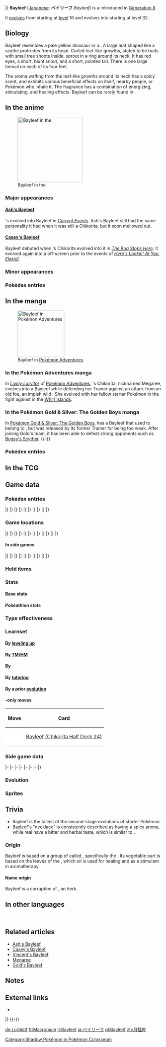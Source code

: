 {{PokémonPrevNext/Head|type=Grass}}
{{PokémonPrevNext/GO|species=Bayleef}}
{{PokémonPrevNext/Pokémon|type=Grass|species=Bayleef|prevnum=152|prev=Chikorita|nextnum=154|next=Meganium|round=none}}
{{PokémonPrevNext/Disambig|species=Bayleef}}
|}
{{Pokémon Infobox
|name=Bayleef
|jname=ベイリーフ
|jtranslit=Beirīfu
|tmname=Bayleaf
|category=Leaf
|typebox=1
|type1=Grass
|abilityn=d
|ability1=Overgrow
|abilityd=Leaf Guard
|ndex=153
|jdex=002
|fbrow=008
|obrow=171
|opbrow=017
|height-ftin=3'11"
|height-m=1.2
|weight-lbs=34.8
|weight-kg=15.8
|egggroupn=2
|egggroup1=Monster
|egggroup2=Grass
|gendercode=31
|eggcycles=20
|evtotal=2
|evsd=1
|evde=1
|expyield=142
|oldexp=141
|lv100exp=1,059,860
|color=Green
|catchrate=45
|body=08
|pokefordex=bayleef
|generation=2
|friendship=70
}}
'''Bayleef''' ([[List of Japanese Pokémon names|Japanese]]: '''ベイリーフ''' ''Bayleaf'') is a {{type|Grass}} {{OBP|Pokémon|species}} introduced in [[Generation II]].

It [[Evolution|evolves]] from {{p|Chikorita}} starting at [[level]] 16 and evolves into {{p|Meganium}} starting at level 32.

==Biology==
Bayleef resembles a pale yellow {{wp|sauropod}} dinosaur or a {{wp|lizard}}. A large leaf shaped like a scythe protrudes from its head. Curled leaf-like growths, stated to be buds with small tree shoots inside, sprout in a ring around its neck. It has red eyes, a short, blunt snout, and a short, pointed tail. There is one large toenail on each of its four feet.

The aroma wafting from the leaf-like growths around its neck has a spicy scent, and exhibits various beneficial effects on itself, nearby people, or Pokémon who inhale it. The fragrance has a combination of energizing, stimulating, and healing effects. Bayleef can be rarely found in {{DL|List of Pokémon by habitat|Grassland Pokémon|grasslands}}.

==In the anime==
[[File:Ash Bayleef.png|thumb|left|210px|Bayleef in the {{pkmn|anime}}]]
===Major appearances===
====[[Ash's Bayleef]]====
{{Ash}}'s {{p|Chikorita}} evolved into Bayleef in ''[[EP199|Current Events]]''. Ash's Bayleef still had the same personality it had when it was still a Chikorita, but it soon mellowed out.

====[[Casey's Bayleef]]====
Bayleef debuted when {{an|Casey}}'s Chikorita evolved into it in ''[[EP161|The Bug Stops Here]]''. It evolved again into a {{p|Meganium}} off-screen prior to the events of ''[[EP261|Here's Lookin' At You, Elekid!]]''.

===Minor appearances===

===Pokédex entries===
{{Animedexheader|Johto}}
{{Animedexbody|EP161|Bayleef|Ash's Pokédex|Bayleef, the Leaf Pokémon. The [[Evolution|evolved]] form of {{p|Chikorita}}. Bayleef emits a spicy aroma from the leaves around its neck and its {{m|Razor Leaf}} is extremely powerful.}}
{{Animedexfooter/Pokémon|original|Johto}}

==In the manga==
[[File:Crystal Megaree Bayleef.png|thumb|150px|Bayleef in [[Pokémon Adventures]]]]
===In the Pokémon Adventures manga===
{{main|Megaree}}
In ''[[PS135|Lively Larvitar]]'' of [[Pokémon Adventures]], {{adv|Crystal}}'s Chikorita, nicknamed Megaree, evolves into a Bayleef while defending her Trainer against an attack from an old foe, an impish wild {{p|Larvitar}}. She evolved with her fellow starter Pokémon in the fight against {{p|Lugia}} in the [[Whirl Islands]].

===In the Pokémon Gold & Silver: The Golden Boys manga===
{{main|Gold's Bayleef}}
In [[Pokémon Gold & Silver: The Golden Boys]], {{GnB|Gold}} has a Bayleef that used to belong to {{GnB|Black}}, but was released by its former Trainer for being too weak. After joining Gold's team, it has been able to defeat strong opponents such as [[Bugsy's Scyther]].
{{-}}

===Pokédex entries===
{{Mangadexheader}}
{{Mangadexbody|Pokémon Adventures|[[PS141]]|Its neck emits a spice-like fragrance that has a refreshing effect.{{tt|*|Chuang Yi's translation}}}}
{{Mangadexfooter}}

==In the TCG==
{{main|Bayleef (TCG)}}

==Game data==
===Pokédex entries===
{{Dex/Header|type=grass}}
{{Dex/NA|gen=II}}
{{Dex/Gen|gen=II}}
{{Dex/Entry1|v=Gold|entry=The scent of spices comes from around its neck. Somehow, sniffing it makes you want to fight.}}
{{Dex/Entry1|v=Silver|entry=A spicy aroma emanates from around its neck. The aroma acts as a stimulant to restore health.}}
{{Dex/Entry1|v=Crystal|entry=The scent that wafts from the leaves on its neck causes anyone who smells it to become energetic.}}
{{Dex/Entry1|v=Stadium 2|t=FFF|color=000|entry=The scent of spices comes from around its neck. Somehow, sniffing it makes you want to fight.}}
|}
|}
{{Dex/Gen|gen=III}}
{{Dex/Entry2|v=Ruby|v2=Sapphire|t=FFF|t2=FFF|entry=Bayleef's neck is ringed by curled-up leaves. Inside each tubular leaf is a small shoot of a tree. The fragrance of this shoot makes people peppy.}}
{{Dex/Entry1|v=Emerald|t=FFF|entry=A Bayleef's neck is ringed by curled-up leaves. Inside each leaf is a small tree shoot. The fragrance of this shoot makes people peppy.}}
{{Dex/Entry1|v=FireRed|entry=A spicy aroma emanates from around its neck. The aroma acts as a stimulant to restore health.}}
{{Dex/Entry1|v=LeafGreen|entry=The scent of spices comes from around its neck. Somehow, sniffing it makes you want to fight.}}
|}
|}
{{Dex/Gen|gen=IV}}
{{Dex/Entry3|v=Diamond|v2=Pearl|v3=Platinum|entry=The buds that ring its neck give off a spicy aroma that perks people up.}}
{{Dex/Entry1|v=HeartGold|entry=The scent of spices comes from around its neck. Somehow, sniffing it makes you want to fight.}}
{{Dex/Entry1|v=SoulSilver|entry=A spicy aroma emanates from around its neck. The aroma acts as a stimulant to restore health.}}
|}
|}
{{Dex/Gen|gen=V}}
{{Dex/Entry2|v=Black|v2=White|t=FFF|entry=The buds that ring its neck give off a spicy aroma that perks people up.}}
{{Dex/Entry2|v=Black 2|v2=White 2|t=FFF|entry=The buds that ring its neck give off a spicy aroma that perks people up.}}
|}
|}
{{Dex/Gen|gen=VI}}
{{Dex/Entry1|v=X|t=FFF|entry=A spicy aroma emanates from around its neck. The aroma acts as a stimulant to restore health.}}
{{Dex/Entry1|v=Y|entry=The buds that ring its neck give off a spicy aroma that perks people up.}}
{{Dex/Entry2|v=Omega Ruby|v2=Alpha Sapphire|t=fff|t2=fff|entry=Bayleef's neck is ringed by curled-up leaves. Inside each tubular leaf is a small shoot of a tree. The fragrance of this shoot makes people peppy.}}
|}
|}
{{Dex/Footer}}

===Game locations===
{{Availability/Header|type=Grass}}
{{Availability/NA|gen=II}}
{{Availability/Gen|gen=II}}
{{Availability/Entry2|v=Gold|v2=Silver|area=[[Evolution|Evolve]] {{p|Chikorita}}}}
{{Availability/Entry1|v=Crystal|area=[[Evolution|Evolve]] {{p|Chikorita}}}}
|}
|}
{{Availability/Gen|gen=III}}
{{Availability/Entry2/None|v=Ruby|v2=Sapphire}}
{{Availability/Entry1|v=Emerald|t=FFF|area=[[Evolution|Evolve]] {{p|Chikorita}}}}
{{Availability/Entry2/None|v=FireRed|v2=LeafGreen}}
{{Availability/Entry1|v=Colosseum|area=[[Phenac City]] {{color2|{{shadow color}}|Shadow Pokémon|(Shadow)}}}}
{{Availability/Entry1|v=XD|t=FFF|link=Pokémon XD: Gale of Darkness|area=[[Evolution|Evolve]] {{p|Chikorita}}}}
|}
|}
{{Availability/Gen|gen=IV}}
{{Availability/Entry2/None|v=Diamond|v2=Pearl}}
{{Availability/Entry1/None|v=Platinum}}
{{Availability/Entry2|v=HeartGold|v2=SoulSilver|area=[[Evolution|Evolve]] {{p|Chikorita}}}}
{{Availability/Entry1|v=Pal Park|color={{locationcolor/light|land}}|link=Pal Park|area={{DL|List of Pokémon by Pal Park location|Field}}}}
|}
|}
{{Availability/Gen|gen=V}}
{{Availability/Entry2/None|v=Black|v2=White|area=[[Poké Transfer]]}}
{{Availability/Entry2/None|v=Black 2|v2=White 2|area=[[Poké Transfer]]}}
|}
|}
{{Availability/Gen|gen=VI}}
{{Availability/Entry2/None|v=X|v2=Y}}
{{Availability/Entry2|v=Omega Ruby|v2=Alpha Sapphire|t=fff|t2=fff|area=[[Evolution|Evolve]] {{p|Chikorita}}}}
|}
|}
{{Availability/Gen|gen=VII}}
{{Availability/Entry2|v=Sun|v2=Moon|area=[[Evolution|Evolve]] {{p|Chikorita}}}}
{{Availability/Entry2/None|v=Ultra Sun|v2=Ultra Moon}}
|}
|}
{{Availability/Footer}}

====In side games====
{{Availability/Header|type=Grass}}
{{Availability/NA|gen=II}}
{{Availability/Gen|gen=II}}
{{Availability/NA/Side|gen=II}}
|}
|}
{{Availability/Gen|gen=III}}
{{Availability/Entry1|v=Trozei!|color={{yellow color}}|area=Endless Level 9, Endless Level 26, Forever Level 58, [[Mr. Who's Den]]}}
{{Availability/Entry2|v=MD Red|v2=MD Blue|link=Pokémon Mystery Dungeon: Red Rescue Team and Blue Rescue Team|area=[[Western Cave]] (20F-27F)}}
{{Availability/Entry1|v=Ranger|link=Pokémon Ranger (game)|area=[[Olive Jungle]]}}
|}
|}
{{Availability/Gen|gen=IV}}
{{Availability/Entry2|v=MD Time|v2=MD Darkness|link=Pokémon Mystery Dungeon: Explorers of Time and Explorers of Darkness|area=[[Mystifying Forest]] (B1-B13), [[Mystery Jungle]] (B1-B29)}}
{{Availability/Entry1|v=MD Sky|link=Pokémon Mystery Dungeon: Explorers of Sky|area=[[Mystifying Forest]] (B1-B13), [[Mystery Jungle]] (B1-B29)}}
{{Availability/Entry1/None|v=MD Wii|link=Pokémon Mystery Dungeon (WiiWare)|color={{sinnoh color}}|t={{sinnoh color dark}}|area=[[Evolution|Evolve]] [[Wonder Mail]] unlocked {{p|Chikorita}}}}
{{Availability/Entry1|v=Ranger: GS|color={{GS color}}|link=Pokémon Ranger: Guardian Signs|area=[[Old Mansion]], [[Dark Temple]]}}
|}
|}
{{Availability/Gen|gen=V}}
{{Availability/Entry1|1|v=Rumble Blast|color={{fire color}}|area=Autumnwood: [[Volcanic Slope]]}}
{{Availability/Entry1|1|v=Rumble U|color={{fire color}}|area=[[Jungle Area#Serperior Jungle|Jungle Area: Serperior Jungle]]}}
|}
|}
{{Availability/Gen|gen=VI}}
{{Availability/Entry1|1|v=Battle Trozei|color={{defense color}}|area=[[Pitch-Black Cavern#Stage 5|Pitch-Black Cavern: Stage 5]]}}
{{Availability/Entry1|1|v=Shuffle|color={{beauty color}}|area=[[Blau Salon|Blau Salon: Stage 414]]}}
{{Availability/Entry1|1|v=Rumble World|color={{fire color}}|area=[[Silver Isles#Fragrant Tree|Silver Isles: Fragrant Tree]] <small>(All Areas, Entrance Boss)</small>}}
|}
|}
{{Availability/Footer}}

===Held items===
{{HeldItems
|type=grass
|colo1=Miracle Seed|colo1type=None|colo1rar=100
}}

===Stats===
====Base stats====
{{BaseStats
|type=grass
|HP=     60
|Attack= 62
|Defense=80
|SpAtk=  63
|SpDef=  80
|Speed=  60 }}

====Pokéathlon stats====
{{Pokéthlon
|type=Grass
|Speed=2
|SpeedMax=3
|Power=2
|PowerMax=3
|Technique=4
|TechniqueMax=5
|Stamina=4
|StaminaMax=5
|Jump=2
|JumpMax=3
}}

===Type effectiveness===
{{TypeEffectiveness
|type1=grass
|Normal=  100
|Fighting=100
|Flying=  200
|Poison=  200
|Ground=   50
|Rock=    100
|Bug=     200
|Ghost=   100
|Steel=   100
|Fire=    200
|Water=    50
|Grass=    50
|Electric= 50
|Psychic= 100
|Ice=     200
|Dragon=  100
|Dark=    100
|Fairy=   100}}

===Learnset===
====By [[Level|leveling up]]====
{{learnlist/levelh/7|Bayleef|Grass|Grass|2}}
{{learnlist/level7|1|Tackle|Normal|Physical|40|100|35}}
{{learnlist/level7|1|Growl|Normal|Status|&mdash;|100|40}}
{{learnlist/level7|1|Razor Leaf|Grass|Physical|55|95|25||'''}}
{{learnlist/level7|1|Poison Powder|Poison|Status|&mdash;|75|35}}
{{learnlist/level7|6|Razor Leaf|Grass|Physical|55|95|25||'''}}
{{learnlist/level7|9|Poison Powder|Poison|Status|&mdash;|75|35}}
{{learnlist/level7|12|Synthesis|Grass|Status|&mdash;|&mdash;|5}}
{{learnlist/level7|18|Reflect|Psychic|Status|&mdash;|&mdash;|20}}
{{learnlist/level7|22|Magical Leaf|Grass|Special|60|&mdash;|20||'''}}
{{learnlist/level7|26|Natural Gift|Normal|Physical|&mdash;|100|15}}
{{learnlist/level7|32|Sweet Scent|Normal|Status|&mdash;|100|20}}
{{learnlist/level7|36|Light Screen|Psychic|Status|&mdash;|&mdash;|30}}
{{learnlist/level7|40|Body Slam|Normal|Physical|85|100|15}}
{{learnlist/level7|46|Safeguard|Normal|Status|&mdash;|&mdash;|25}}
{{learnlist/level7|50|Aromatherapy|Grass|Status|&mdash;|&mdash;|5}}
{{learnlist/level7|54|Solar Beam|Grass|Special|120|100|10||'''}}
{{learnlist/levelf/7|Bayleef|Grass|Grass|2}}

====By [[TM]]/[[HM]]====
{{learnlist/tmh/7|Bayleef|Grass|Grass|2}}
{{learnlist/tm7|TM01|Work Up|Normal|Status|&mdash;|&mdash;|30}}
{{learnlist/tm7|TM06|Toxic|Poison|Status|&mdash;|90|10}}
{{learnlist/tm7|TM10|Hidden Power|Normal|Special|60|100|15}}
{{learnlist/tm7|TM11|Sunny Day|Fire|Status|&mdash;|&mdash;|5}}
{{learnlist/tm7|TM16|Light Screen|Psychic|Status|&mdash;|&mdash;|30}}
{{learnlist/tm7|TM17|Protect|Normal|Status|&mdash;|&mdash;|10}}
{{learnlist/tm7|TM20|Safeguard|Normal|Status|&mdash;|&mdash;|25}}
{{learnlist/tm7|TM21|Frustration|Normal|Physical|&mdash;|100|20}}
{{learnlist/tm7|TM22|Solar Beam|Grass|Special|120|100|10||'''}}
{{learnlist/tm7|TM27|Return|Normal|Physical|&mdash;|100|20}}
{{learnlist/tm7|TM32|Double Team|Normal|Status|&mdash;|&mdash;|15}}
{{learnlist/tm7|TM33|Reflect|Psychic|Status|&mdash;|&mdash;|20}}
{{learnlist/tm7|TM42|Facade|Normal|Physical|70|100|20}}
{{learnlist/tm7|TM44|Rest|Psychic|Status|&mdash;|&mdash;|10}}
{{learnlist/tm7|TM45|Attract|Normal|Status|&mdash;|100|15}}
{{learnlist/tm7|TM48|Round|Normal|Special|60|100|15}}
{{learnlist/tm7|TM49|Echoed Voice|Normal|Special|40|100|15}}
{{learnlist/tm7|TM53|Energy Ball|Grass|Special|90|100|10||'''}}
{{learnlist/tm7|TM75|Swords Dance|Normal|Status|&mdash;|&mdash;|20}}
{{learnlist/tm7|TM86|Grass Knot|Grass|Special|&mdash;|100|20||'''}}
{{learnlist/tm7|TM87|Swagger|Normal|Status|&mdash;|85|15}}
{{learnlist/tm7|TM88|Sleep Talk|Normal|Status|&mdash;|&mdash;|10}}
{{learnlist/tm7|TM90|Substitute|Normal|Status|&mdash;|&mdash;|10}}
{{learnlist/tm7|TM96|Nature Power|Normal|Status|&mdash;|&mdash;|20}}
{{learnlist/tm7|TM100|Confide|Normal|Status|&mdash;|&mdash;|20}}
{{learnlist/tmf/7|Bayleef|Grass|Grass|2}}

====By {{pkmn|breeding}}====
{{learnlist/breedh/7|Bayleef|Grass|Grass|2}}
{{learnlist/breed7|{{MSP|114|Tangela}}{{MSP|465|Tangrowth}}{{MSP|408|Cranidos}}{{MSP|409|Rampardos}}{{MSP|410|Shieldon}}{{MSP|411|Bastiodon}}<br>{{MSP|696|Tyrunt}}{{MSP|697|Tyrantrum}}{{MSP|698|Amaura}}{{MSP|699|Aurorus}}|Ancient Power|Rock|Special|60|100|5}}
{{learnlist/breed7|{{MSP|045|Vileplume}}{{MSP|046|Paras}}{{MSP|047|Parasect}}{{MSP|152|Chikorita}}{{MSP|153|Bayleef}}{{MSP|154|Meganium}}<br>{{MSP|315|Roselia}}{{MSP|764|Comfey}}|Aromatherapy|Grass|Status|&mdash;|&mdash;|5}}
{{learnlist/breed7|{{MSP|131|Lapras}}{{MSP|143|Snorlax}}{{MSP|152|Chikorita}}{{MSP|153|Bayleef}}{{MSP|154|Meganium}}{{MSP|357|Tropius}}<br>{{MSP|713|Avalugg}}{{MSP|776|Turtonator}}|Body Slam|Normal|Physical|85|100|15}}
{{learnlist/breed7|{{MSP|286|Breloom}}|Counter|Fighting|Physical|&mdash;|100|20}}
{{learnlist/breed7|{{MSP|158|Totodile}}{{MSP|159|Croconaw}}{{MSP|160|Feraligatr}}{{MSP|776|Turtonator}}|Flail|Normal|Physical|&mdash;|100|15}}
{{learnlist/breed7|{{MSP|191|Sunkern}}{{MSP|192|Sunflora}}{{MSP|315|Roselia}}{{MSP|459|Snover}}{{MSP|460|Abomasnow}}|Grass Whistle|Grass|Status|&mdash;|55|15}}
{{learnlist/breed7|{{MSP|043|Oddish}}{{MSP|044|Gloom}}{{MSP|114|Tangela}}{{MSP|465|Tangrowth}}{{MSP|407|Roserade}}{{MSP|764|Comfey}}|Grassy Terrain|Grass|Status|&mdash;|&mdash;|10}}
{{learnlist/breed7|{{MSP|079|Slowpoke}}{{MSP|080|Slowbro}}{{MSP|199|Slowking}}|Heal Pulse|Psychic|Status|&mdash;|&mdash;|10}}
{{learnlist/breed7|{{MSP|114|Tangela}}{{MSP|465|Tangrowth}}{{MSP|191|Sunkern}}{{MSP|192|Sunflora}}{{MSP|315|Roselia}}{{MSP|331|Cacnea}}<br>{{MSP|332|Cacturne}}{{MSP|455|Carnivine}}{{MSP|459|Snover}}{{MSP|460|Abomasnow}}{{MSP|556|Maractus}}{{MSP|590|Foongus}}<br>{{MSP|591|Amoonguss}}{{MSP|597|Ferroseed}}{{MSP|598|Ferrothorn}}{{MSP|708|Phantump}}{{MSP|709|Trevenant}}{{MSP|753|Fomantis}}<br>{{MSP|754|Lurantis}}{{MSP|755|Morelull}}{{MSP|756|Shiinotic}}|Ingrain|Grass|Status|&mdash;|&mdash;|20}}
{{learnlist/breed7|{{MSP|071|Victreebel}}{{MSP|103|Exeggutor}}{{MSP|103A|Exeggutor}}{{MSP|182|Bellossom}}{{MSP|192|Sunflora}}{{MSP|253|Grovyle}}<br>{{MSP|254|Sceptile}}{{MSP|275|Shiftry}}{{MSP|357|Tropius}}{{MSP|387|Turtwig}}{{MSP|388|Grotle}}{{MSP|389|Torterra}}<br>{{MSP|495|Snivy}}{{MSP|496|Servine}}{{MSP|497|Serperior}}|Leaf Storm|Grass|Special|130|90|5||'''}}
{{learnlist/breed7|{{MSP|001|Bulbasaur}}{{MSP|002|Ivysaur}}{{MSP|003|Venusaur}}{{MSP|102|Exeggcute}}{{MSP|187|Hoppip}}{{MSP|188|Skiploom}}<br>{{MSP|189|Jumpluff}}{{MSP|191|Sunkern}}{{MSP|192|Sunflora}}{{MSP|285|Shroomish}}{{MSP|286|Breloom}}{{MSP|315|Roselia}}<br>{{MSP|331|Cacnea}}{{MSP|332|Cacturne}}{{MSP|387|Turtwig}}{{MSP|388|Grotle}}{{MSP|389|Torterra}}{{MSP|420|Cherubi}}<br>{{MSP|421|Cherrim}}{{MSP|495|Snivy}}{{MSP|496|Servine}}{{MSP|497|Serperior}}{{MSP|546|Cottonee}}{{MSP|547|Whimsicott}}<br>{{MSP|708|Phantump}}{{MSP|709|Trevenant}}{{MSP|764|Comfey}}|Leech Seed|Grass|Status|&mdash;|90|10}}
{{learnlist/breed7|{{MSP|270|Lotad}}{{MSP|271|Lombre}}{{MSP|272|Ludicolo}}{{MSP|273|Seedot}}{{MSP|274|Nuzleaf}}{{MSP|698|Amaura}}<br>{{MSP|699|Aurorus}}|Nature Power|Normal|Status|&mdash;|&mdash;|20}}
{{learnlist/breed7|{{MSP|108|Lickitung}}{{MSP|463|Lickilicky}}|Refresh|Normal|Status|&mdash;|&mdash;|20}}
{{learnlist/breed7|{{MSP|001|Bulbasaur}}{{MSP|002|Ivysaur}}{{MSP|003|Venusaur}}{{MSP|069|Bellsprout}}{{MSP|070|Weepinbell}}{{MSP|071|Victreebel}}<br>{{MSP|114|Tangela}}{{MSP|465|Tangrowth}}{{MSP|455|Carnivine}}{{MSP|495|Snivy}}{{MSP|496|Servine}}{{MSP|497|Serperior}}<br>{{MSP|764|Comfey}}|Vine Whip|Grass|Physical|45|100|25||'''}}
{{learnlist/breed7|{{MSP|069|Bellsprout}}{{MSP|070|Weepinbell}}{{MSP|108|Lickitung}}{{MSP|463|Lickilicky}}{{MSP|114|Tangela}}{{MSP|465|Tangrowth}}<br>{{MSP|455|Carnivine}}{{MSP|495|Snivy}}{{MSP|496|Servine}}{{MSP|497|Serperior}}|Wring Out|Normal|Special|&mdash;|100|5}}
{{learnlist/breedf/7|Bayleef|Grass|Grass|2}}

====By [[Move Tutor|tutoring]]====
{{learnlist/tutorh/7|Bayleef|Grass|Grass|2}}
{{learnlist/tutor7|Giga Drain|Grass|Special|75|100|10||'''|no|yes}}
{{learnlist/tutor7|Grass Pledge|Grass|Special|80|100|10||'''|yes|yes}}
{{learnlist/tutor7|Iron Tail|Steel|Physical|100|75|15|||no|yes}}
{{learnlist/tutor7|Laser Focus|Normal|Status|—|—|30|||no|yes}}
{{learnlist/tutor7|Magic Coat|Psychic|Status|—|—|15|||no|yes}}
{{learnlist/tutor7|Seed Bomb|Grass|Physical|80|100|15||'''|no|yes}}
{{learnlist/tutor7|Snore|Normal|Special|50|100|15|||no|yes}}
{{learnlist/tutor7|Synthesis|Grass|Status|—|—|5|||no|yes}}
{{learnlist/tutor7|Worry Seed|Grass|Status|—|100|10|||no|yes}}
{{learnlist/tutorf/7|Bayleef|Grass|Grass|2}}

====By a prior [[evolution]]====
{{Learnlist/prevoh/7|Bayleef|Grass|Grass|2}}
{{Learnlist/prevo7null}}
{{Learnlist/prevof/7|Bayleef|Grass|Grass|2}}

===={{Trading Card Game}}-only moves====
{| class="roundy" style="margin:auto; background: #{{tcg grass color light}}; border: 3px solid #{{tcg grass color}}"
! Move
! Card
|-
| style="background:#fff; {{roundybl|5px}}" | {{m|Sleep Powder}}
| style="background:#fff; {{roundybr|5px}}" | [[Bayleef (Chikorita Half Deck 24)]]
|}

===Side game data===
{{Spindata/Head|type=Grass}}
{{Spindata/Trozei|col=6|type=Grass|ndex=153|rarity=Rare}}
|-
{{Spindata/MDRB|col=6|type=Grass|ndex=153
|body=1
|rate=-19
|area=Beau Plains
|P1=Let the fragrance from my neck energize you!
|P2=I think my health is about half down.
|P3=I'm finished... I can't release any more fragrances...
|PL=Yes! Leveled up! I'm feeling energized!
}}
|-
{{Spindata/MDTDS|col=6|type=Grass|ndex=153
|body=1
|rate=10
|IQ=H
}}
|-
{{Spindata/Ranger|col=6|type=Grass
|group=Grass
|assist=Grass
|fieldpower=2
|field=Cut
|loop=11
|MinEXP=36
|MaxEXP=50
|browser=Bayleef shoots its leaves at full force. They can obliterate a Metal Fence!
}}
|-
{{Spindata/Ranger GS|col=6|type=Grass
|group=Grass
|assist=Grass
|field=Cut
|fieldpower=3
|browser=It creates vines around itself that make Pokémon Slowed.
}}
|-
{{Spindata/RumbleBlast|col=6|type=Grass
|att=2
|def=3
|speed=3
}}
|-
{{Spindata/Battle Trozei|col=3|type=Grass|ndex=153
|power=2
}}
{{Spindata/Shuffle|col=6|type=Grass|ndex=153|num=580
|min=60
|max=105
|raisemaxlevel=5
|skill=T-Boost
|skilldesc=Increases damage when making a T-shaped match.
}}
|-
{{Spindata/GO|col=6|type=Grass|ndex=153
|hatch=N/A
|buddy=3
|evocandy=100
|stamina=120
|attack=122
|defense=155
|fast={{m|Razor Leaf}}, {{m|Tackle}}
|special={{m|Energy Ball}}, {{m|Grass Knot}}, {{m|Ancient Power}}
}}
|}

===Evolution===
{{Evobox-3
|type1=Grass
|no1=152
|name1=Chikorita
|type1-1=Grass
|evo1={{bag|Rare Candy}}<br>{{color2|000|Level|Level 16}}
|no2=153
|name2=Bayleef
|type1-2=Grass
|evo2={{bag|Rare Candy}}<br>{{color2|000|Level|Level 32}}
|no3=154
|name3=Meganium
|type1-3=Grass
}}

===Sprites===
{{Spritebox/Header|type=grass}}
{{Spritebox/NA|gen=II}}
{{Spritebox/2|ndex=153}}
{{Spritebox/3|ndex=153}}
{{Spritebox/4|ndex=153}}
{{Spritebox/5|ndex=153}}
{{Spritebox/6|ndex=153}}
{{Spritebox/7|ndex=153}}
{{Spritebox/Footer|153|Bayleef}}

==Trivia==
* Bayleef is the tallest of the second-stage evolutions of starter Pokémon.
* Bayleef's "necklace" is consistently described as having a spicy aroma, while real {{wp|bay leaves}} have a bitter and herbal taste, which is similar to {{wp|thyme}}.

===Origin===
Bayleef is based on a group of {{wp|dinosaurs}} called {{wp|sauropods}}, specifically the ''{{wp|Apatosaurus}}''. Its vegetable part is based on the leaves of the {{wp|bay laurel}}, which oil is used for healing and as a stimulant in aromatherapy.

====Name origin====
Bayleef is a corruption of ''{{wp|bay leaf}}'', an herb.

==In other languages==
{{Other languages|type=grass|type2=grass
|ja=ベイリーフ ''Bayleaf''|jameaning=From ''{{wp|bay leaf}}''
|fr=Macronium|frmeaning=Comes from {{tt|''macro''|big}} and {{tt|''géranium''|geranium}}
|es=Bayleef|esmeaning=Same as English name
|de=Lorblatt|demeaning=From ''{{tt|Lorbeer|laurel}}'' and {{tt|''Blatt''|leaf}}
|it=Bayleef|itmeaning=Same as English name
|ko=베이리프 ''Bayleef''|komeaning=Transliteration of Japanese name
|zh_yue=月桂葉 ''Yuhtgwaiyihp''|zh_yuemeaning=The Chinese name for {{wp|bay leaf}}
|zh_cmn=月桂葉 / 月桂叶 ''Yuèguìyè''|zh_cmnmeaning=The Chinese name for {{wp|bay leaf}}
|hi=बेलीफ ''Bayleef''|himeaning=Transcription of English name
|ru=Бэйлиф ''Beylif''|rumeaning=Transcription of English name
}}
<br clear="left">

==Related articles==
* [[Ash's Bayleef]]
* [[Casey's Bayleef]]
* [[Vincent's Bayleef]]
* [[Megaree]]
* [[Gold's Bayleef]]

==Notes==
<references/>

==External links==
*{{wp|Chikorita, Bayleef, and Meganium|Article on Wikipedia}}

{{PokémonPrevNext/Head|type=Grass}}
{{PokémonPrevNext/Pokémon|type=Grass|species=Bayleef|prevnum=152|prev=Chikorita|nextnum=154|next=Meganium|round=yes}}
|}
{{-}}
{{Project Pokédex notice}}

[[Category:Shadow Pokémon in Pokémon Colosseum]]

[[de:Lorblatt]]
[[fr:Macronium]]
[[it:Bayleef]]
[[ja:ベイリーフ]]
[[pl:Bayleef]]
[[zh:月桂叶]]